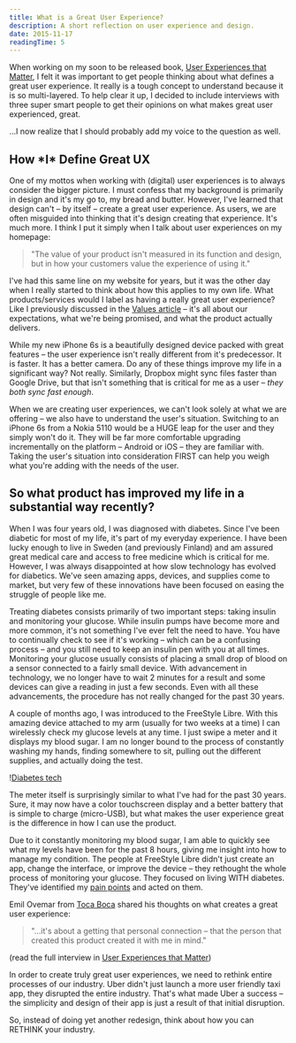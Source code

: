 ```yaml
---
title: What is a Great User Experience?
description: A short reflection on user experience and design.
date: 2015-11-17
readingTime: 5
---
```


When working on my soon to be released book, <a href="/book/">User Experiences that Matter</a>, I felt it was important to get people thinking about what defines a great user experience. It really is a tough concept to understand because it is so multi-layered. To help clear it up, I decided to include interviews with three super smart people to get their opinions on what makes great user experienced, great.

&#8230;I now realize that I should probably add my voice to the question as well.

## How \*I\* Define Great UX

One of my mottos when working with (digital) user experiences is to always consider the bigger picture. I must confess that my background is primarily in design and it's my go to, my bread and butter. However, I've learned that design can't &#8211; by itself &#8211; create a great user experience. As users, we are often misguided into thinking that it's design creating that experience. It's much more. I think I put it simply when I talk about user experiences on my homepage:

> "The value of your product isn't measured in its function and design, but in how your customers value the experience of using it."

I've had this same line on my website for years, but it was the other day when I really started to think about how this applies to my own life. What products/services would I label as having a really great user experience? Like I previously discussed in the <a href="/understanding-values/">Values article</a> &#8211; it's all about our expectations, what we're being promised, and what the product actually delivers.

While my new iPhone 6s is a beautifully designed device packed with great features &#8211; the user experience isn't really different from it's predecessor. It is faster. It has a better camera. Do any of these things improve my life in a significant way? Not really. Similarly, Dropbox might sync files faster than Google Drive, but that isn't something that is critical for me as a user &#8211; _they both sync fast enough_.

When we are creating user experiences, we can't look solely at what we are offering &#8211; we also have to understand the user's situation. Switching to an iPhone 6s from a Nokia 5110 would be a HUGE leap for the user and they simply won't do it. They will be far more comfortable upgrading incrementally on the platform &#8211; Android or iOS &#8211; they are familiar with. Taking the user's situation into consideration FIRST can help you weigh what you're adding with the needs of the user.

## So what product has improved my life in a substantial way recently?

When I was four years old, I was diagnosed with diabetes. Since I've been diabetic for most of my life, it's part of my everyday experience. I have been lucky enough to live in Sweden (and previously Finland) and am assured great medical care and access to free medicine which is critical for me. However, I was always disappointed at how slow technology has evolved for diabetics. We've seen amazing apps, devices, and supplies come to market, but very few of these innovations have been focused on easing the struggle of people like me.

Treating diabetes consists primarily of two important steps: taking insulin and monitoring your glucose. While insulin pumps have become more and more common, it's not something I've ever felt the need to have. You have to continually check to see if it's working &#8211; which can be a confusing process &#8211; and you still need to keep an insulin pen with you at all times. Monitoring your glucose usually consists of placing a small drop of blood on a sensor connected to a fairly small device. With advancement in technology, we no longer have to wait 2 minutes for a result and some devices can give a reading in just a few seconds. Even with all these advancements, the procedure has not really changed for the past 30 years.

A couple of months ago, I was introduced to the FreeStyle Libre. With this amazing device attached to my arm (usually for two weeks at a time) I can wirelessly check my glucose levels at any time. I just swipe a meter and it displays my blood sugar. I am no longer bound to the process of constantly washing my hands, finding somewhere to sit, pulling out the different supplies, and actually doing the test.

!<a href="/images/articles/A9649582-DC2A-4260-A76C-679975658524.jpg">Diabetes tech</a>

The meter itself is surprisingly similar to what I've had for the past 30 years. Sure, it may now have a color touchscreen display and a better battery that is simple to charge (micro-USB), but what makes the user experience great is the difference in how I can use the product.

Due to it constantly monitoring my blood sugar, I am able to quickly see what my levels have been for the past 8 hours, giving me insight into how to manage my condition. The people at FreeStyle Libre didn't just create an app, change the interface, or improve the device &#8211; they rethought the whole process of monitoring your glucose. They focused on living WITH diabetes. They've identified my <a href="/understanding-pain-dream-fix/">pain points</a> and acted on them.

Emil Ovemar from <a href="http://www.tocaboca.com" target="_blank">Toca Boca</a> shared his thoughts on what creates a great user experience:

> "&#8230;it's about a getting that personal connection &#8211; that the person that created this product created it with me in mind."

(read the full interview in <a href="https://antonsten.com/books/user-experiences-matter/">User Experiences that Matter</a>)

In order to create truly great user experiences, we need to rethink entire processes of our industry. Uber didn't just launch a more user friendly taxi app, they disrupted the entire industry. That's what made Uber a success &#8211; the simplicity and design of their app is just a result of that initial disruption.

So, instead of doing yet another redesign, think about how you can RETHINK your industry.